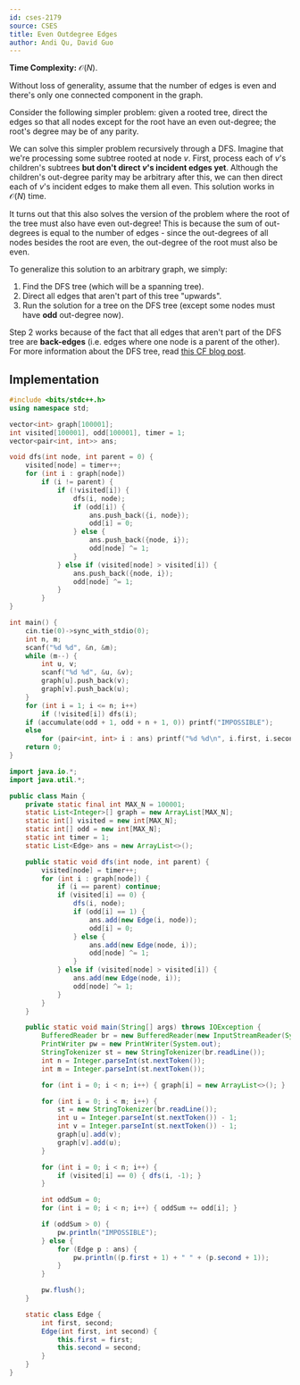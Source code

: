 ```yaml
---
id: cses-2179
source: CSES
title: Even Outdegree Edges
author: Andi Qu, David Guo
---
```


**Time Complexity:** $\mathcal O(N)$.

Without loss of generality, assume that the number of edges is even and there's
only one connected component in the graph.

Consider the following simpler problem: given a rooted tree, direct the edges so
that all nodes except for the root have an even out-degree; the root's degree
may be of any parity.

We can solve this simpler problem recursively through a DFS. Imagine that we're
processing some subtree rooted at node $v$. First, process each of $v$'s
children's subtrees **but don't direct $v$'s incident edges yet**. Although the
children's out-degree parity may be arbitrary after this, we can then direct
each of $v$'s incident edges to make them all even. This solution works in
$\mathcal O(N)$ time.

It turns out that this also solves the version of the problem where the root of
the tree must also have even out-degree! This is because the sum of out-degrees
is equal to the number of edges - since the out-degrees of all nodes besides the
root are even, the out-degree of the root must also be even.

To generalize this solution to an arbitrary graph, we simply:

1. Find the DFS tree (which will be a spanning tree).
2. Direct all edges that aren't part of this tree "upwards".
3. Run the solution for a tree on the DFS tree (except some nodes must have
   **odd** out-degree now).

Step 2 works because of the fact that all edges that aren't part of the DFS tree
are **back-edges** (i.e. edges where one node is a parent of the other). For
more information about the DFS tree, read
[this CF blog post](https://codeforces.com/blog/entry/68138).

## Implementation

<LanguageSection>

<CPPSection>

```cpp
#include <bits/stdc++.h>
using namespace std;

vector<int> graph[100001];
int visited[100001], odd[100001], timer = 1;
vector<pair<int, int>> ans;

void dfs(int node, int parent = 0) {
	visited[node] = timer++;
	for (int i : graph[node])
		if (i != parent) {
			if (!visited[i]) {
				dfs(i, node);
				if (odd[i]) {
					ans.push_back({i, node});
					odd[i] = 0;
				} else {
					ans.push_back({node, i});
					odd[node] ^= 1;
				}
			} else if (visited[node] > visited[i]) {
				ans.push_back({node, i});
				odd[node] ^= 1;
			}
		}
}

int main() {
	cin.tie(0)->sync_with_stdio(0);
	int n, m;
	scanf("%d %d", &n, &m);
	while (m--) {
		int u, v;
		scanf("%d %d", &u, &v);
		graph[u].push_back(v);
		graph[v].push_back(u);
	}
	for (int i = 1; i <= n; i++)
		if (!visited[i]) dfs(i);
	if (accumulate(odd + 1, odd + n + 1, 0)) printf("IMPOSSIBLE");
	else
		for (pair<int, int> i : ans) printf("%d %d\n", i.first, i.second);
	return 0;
}
```

</CPPSection>
<JavaSection>

```java
import java.io.*;
import java.util.*;

public class Main {
	private static final int MAX_N = 100001;
	static List<Integer>[] graph = new ArrayList[MAX_N];
	static int[] visited = new int[MAX_N];
	static int[] odd = new int[MAX_N];
	static int timer = 1;
	static List<Edge> ans = new ArrayList<>();

	public static void dfs(int node, int parent) {
		visited[node] = timer++;
		for (int i : graph[node]) {
			if (i == parent) continue;
			if (visited[i] == 0) {
				dfs(i, node);
				if (odd[i] == 1) {
					ans.add(new Edge(i, node));
					odd[i] = 0;
				} else {
					ans.add(new Edge(node, i));
					odd[node] ^= 1;
				}
			} else if (visited[node] > visited[i]) {
				ans.add(new Edge(node, i));
				odd[node] ^= 1;
			}
		}
	}

	public static void main(String[] args) throws IOException {
		BufferedReader br = new BufferedReader(new InputStreamReader(System.in));
		PrintWriter pw = new PrintWriter(System.out);
		StringTokenizer st = new StringTokenizer(br.readLine());
		int n = Integer.parseInt(st.nextToken());
		int m = Integer.parseInt(st.nextToken());

		for (int i = 0; i < n; i++) { graph[i] = new ArrayList<>(); }

		for (int i = 0; i < m; i++) {
			st = new StringTokenizer(br.readLine());
			int u = Integer.parseInt(st.nextToken()) - 1;
			int v = Integer.parseInt(st.nextToken()) - 1;
			graph[u].add(v);
			graph[v].add(u);
		}

		for (int i = 0; i < n; i++) {
			if (visited[i] == 0) { dfs(i, -1); }
		}

		int oddSum = 0;
		for (int i = 0; i < n; i++) { oddSum += odd[i]; }

		if (oddSum > 0) {
			pw.println("IMPOSSIBLE");
		} else {
			for (Edge p : ans) {
				pw.println((p.first + 1) + " " + (p.second + 1));
			}
		}

		pw.flush();
	}

	static class Edge {
		int first, second;
		Edge(int first, int second) {
			this.first = first;
			this.second = second;
		}
	}
}
```

</JavaSection>
</LanguageSection>
